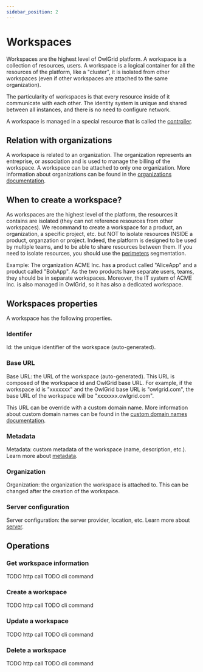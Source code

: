 ```yaml
---
sidebar_position: 2
---
```



# Workspaces

Workspaces are the highest level of OwlGrid platform. A workspace is a collection of resources, users. A workspace is a logical container for all the resources of the platform, like a "cluster", it is isolated from other workspaces (even if other workspaces are attached to the same organization).

The particularity of workspaces is that every resource inside of it communicate with each other. The identity system is unique and shared between all instances, and there is no need to configure network.

A workspace is managed in a special resource that is called the [controller](/docs/resources/controller/introduction).

## Relation with organizations

A workspace is related to an organization. The organization represents an entreprise, or association and is used to manage the billing of the workspace. A workspace can be attached to only one organization. More information about organizations can be found in the [organizations documentation](/docs/general/concepts/organizations).

## When to create a workspace?

As workspaces are the highest level of the platform, the resources it contains are isolated (they can not reference resources from other workspaces). We recommand to create a workspace for a product, an organization, a specific project, etc. but NOT to isolate resources INSIDE a product, organzation or project. Indeed, the platform is designed to be used by multiple teams, and to be able to share resources between them. If you need to isolate resources, you should use the [perimeters](/docs/general/concepts/perimeters) segmentation.

Example: The organization ACME Inc. has a product called "AliceApp" and a product called "BobApp". As the two products have separate users, teams, they should be in separate workspaces. Moreover, the IT system of ACME Inc. is also managed in OwlGrid, so it has also a dedicated workspace.

## Workspaces properties

A workspace has the following properties.

### Identifer
Id: the unique identifier of the workspace (auto-generated).

### Base URL

Base URL: the URL of the workspace (auto-generated). This URL is composed of the workspace id and OwlGrid base URL. For example, if the workspace id is "xxxxxxx" and the OwlGrid base URL is "owlgrid.com", the base URL of the workspace will be "xxxxxxx.owlgrid.com".

This URL can be override with a custom domain name. More information about custom domain names can be found in the [custom domain names documentation](/docs/general/concepts/domain-names).

### Metadata

Metadata: custom metadata of the workspace (name, description, etc.). Learn more about [metadata](/docs/general/concepts/metadata).

### Organization

Organization: the organization the workspace is attached to. This can be changed after the creation of the workspace.

### Server configuration

Server configuration: the server provider, location, etc. Learn more about [server](/docs/general/hosting/introduction).

## Operations

### Get workspace information

<Tabs groupId="client">
  <TabItem value="rest" label="REST API">
  TODO http call
  </TabItem>
  <TabItem value="cli" label="CLI">
  TODO cli command
  </TabItem>
</Tabs>

### Create a workspace

<Tabs groupId="client">
  <TabItem value="rest" label="REST API">
  TODO http call
  </TabItem>
  <TabItem value="cli" label="CLI">
  TODO cli command
  </TabItem>
</Tabs>

### Update a workspace

<Tabs groupId="client">
  <TabItem value="rest" label="REST API">
  TODO http call
  </TabItem>
  <TabItem value="cli" label="CLI">
  TODO cli command
  </TabItem>
</Tabs>

### Delete a workspace

<Tabs groupId="client">
  <TabItem value="rest" label="REST API">
  TODO http call
  </TabItem>
  <TabItem value="cli" label="CLI">
  TODO cli command
  </TabItem>
</Tabs>